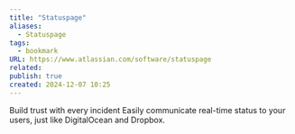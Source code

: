 ```yaml
---
title: "Statuspage"
aliases:
  - Statuspage
tags:
  - bookmark
URL: https://www.atlassian.com/software/statuspage
related: 
publish: true
created: 2024-12-07 10:25
---
```




Build trust with every incident
Easily communicate real-time status to your users, just like DigitalOcean and Dropbox.